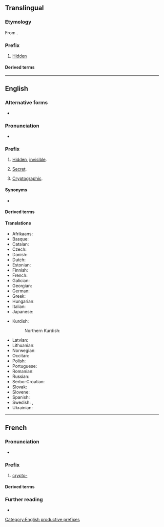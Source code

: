 {{also|crypto}}
==Translingual==

===Etymology===
From {{der|en|grc|κρυπτός||hidden, secret}}.

===Prefix===
{{head|mul|prefix}}

# [[hidden|Hidden]]

====Derived terms====
{{prefixsee|mul}}

----

==English==

===Alternative forms===
* {{l|en|crypt-}} {{qualifier|prevocalic}}

===Pronunciation===
* {{a|GA}} {{IPA|en|/kɹɪptoʊ-/}}

===Prefix===
{{en-prefix}}

# [[hidden|Hidden]], [[invisible]].
#: {{prefixusex|en|crystalline|cryptocrystalline}}
#: {{prefixusex|en|zoology|cryptozoology}}
# [[secret|Secret]].
#: {{prefixusex|en|fascist|crypto-fascist|alt2=cryptofascist}}
# {{lb|en|by extension}} [[cryptographic|Cryptographic]].
#: {{prefixusex|en|function|cryptofunction}}
#: {{prefixusex|en|variable|cryptovariable}}

====Synonyms====
* {{l|en|-crypt}} {{qualifier|equivalent suffix}}

====Derived terms====
{{prefixsee|en}}
{{der4|en|crypto
|cryptoclastic
|cryptococcosis
|cryptococcus
|cryptogam
|cryptomeria
|cryptorchism
|cryptosporidiosis
|cryptosporidium
|cryptozoite
|encryption
|crypto-Jew
}}

====Translations====
{{trans-top}}
* Afrikaans: {{t|af|kripto-}}
* Basque: {{t|eu|kripto-}}
* Catalan: {{t|ca|cripto-}}
* Czech: {{t+|cs|krypto-}}
* Danish: {{t+|da|krypto-}}
* Dutch: {{t+|nl|crypto-}}
* Estonian: {{t|et|krüpto-}}
* Finnish: {{t|fi|krypto-}}
* French: {{t+|fr|crypto-}}
* Galician: {{t|gl|cripto-}}
* Georgian: {{t|ka|კრიპტო-}}
* German: {{t+|de|krypto-}}
* Greek: {{t+|el|κρυπτο-}}
* Hungarian: {{t|hu|kripto-}}
* Italian: {{t|it|cripto-}}
* Japanese: {{t+|ja|隠れる|alt=隠れ|tr=kakure}}
{{trans-mid}}
* Kurdish:
*: Northern Kurdish: {{t+|kmr|krîpto-}}
* Latvian: {{t|lv|kripto-}}
* Lithuanian: {{t|lt|kripto-}}
* Norwegian: {{t|no|krypto-}}
* Occitan: {{t|oc|cripto-}}
* Polish: {{t|pl|krypto-}}
* Portuguese: {{t|pt|cripto-}}
* Romanian: {{t|ro|cripto-}}
* Russian: {{t|ru|крипто-}}
* Serbo-Croatian: {{t|sh|крипто-}}
* Slovak: {{t|sk|krypto-}}
* Slovene: {{t|sl|kripto-}}
* Spanish: {{t|es|cripto-}}
* Swedish: {{t|sv|krypto-}}, {{t+|sv|lönn-}}
* Ukrainian: {{t|uk|крипто-}}
{{trans-bottom}}

[[Category:English productive prefixes]]

----

==French==

===Pronunciation===
* {{audio|fr|LL-Q150 (fra)-Lyokoï-crypto-.wav|Audio}}

===Prefix===
{{fr-prefix}}

# [[#English|crypto-]]

====Derived terms====
{{prefixsee|fr}}
{{der4|fr|cryptage
|cryptanalyse
|cryptanalyste
|cryptand
|cryptant
|cryptarithmétique
|cryptate
|crypte
|cryptement
|crypténamine
|cryptenveloppe
|crypter
|cryptesthésie
|crypteur
|cryptie
|cryptique
|cryptoanalyse
|crypto-analyse
|cryptoanalyste
|cryptoanalytique
|crypto-anarchisme
|crypto-anarchiste
|cryptobatholitique
|cryptobiose
|cryptobium
|cryptobranche
|cryptocalvinisme
|cryptocalviniste
|cryptocentre
|cryptocéphale
|cryptocérate
|cryptochimère
|cryptochrome
|cryptoclimat
|cryptoclimatologie
|cryptoclimatologique
|cryptococcose
|cryptocommunisme
|crypto-communisme
|cryptocommuniste
|crypto-communiste
|cryptocorpocollinite
|cryptocotylédone
|cryptocristal
|cryptocristallin
|cryptocyste
|cryptodate
|cryptodère
|cryptodicyclique
|cryptodire
|cryptodiversité
|cryptodroite
|cryptoefflorescence
|crypto-efflorescence
|crypto-empreinte
|crypto-endomitose
|crypto-fascisme
|crypto-fasciste
|cryptofaune
|cryptogame
|cryptogamie
|cryptogamique
|cryptogamiste
|cryptogélocollinite
|cryptogénétique
|cryptogénique
|cryptogonomérie
|cryptogramme
|cryptographe
|cryptographie
|cryptographier
|cryptographique
|cryptographiquement
|cryptohalite
|crypto-haplomitose
|cryptolapiés
|cryptolite
|cryptologie
|cryptologique
|cryptologue
|cryptoloppe
|cryptomacéral
|cryptomane
|cryptomaniaque
|cryptomanie
|cryptoménorrhée
|cryptomère
|cryptomérie
|cryptomérique
|cryptomètre
|cryptomitose
|cryptomnésie
|cryptomonade
|cryptonyme
|cryptopartie
|cryptopériode
|cryptoperthite
|cryptophage
|cryptophagidé
|cryptophone
|cryptophonie
|cryptophonique
|cryptophyte
|cryptopolyploïde
|cryptopolyploïdie
|cryptopine
|cryptopode
|cryptoportique
|crypto-portique
|cryptoprocte
|crypto-protectionnisme
|cryptoprotectionnisme
|cryptoprotectionniste
|cryptoradariste
|cryptorchide
|cryptorchidie
|cryptorchidisme
|cryptorhynque
|cryptorithme
|cryptosporidie
|cryptosporidiose
|cryptostome
|cryptosystème
|cryptotélégraphie
|cryptotélégraphique
|cryptotélinite
|cryptoténie
|cryptotoxine
|cryptovitrodétrinite
|cryptoxanthène
|cryptoxanthine
|cryptozoïte
|cryptozoologie
|cryptozoologique
|cryptozoologiste
|décrypter
}}

===Further reading===
* {{R:TLFi}}